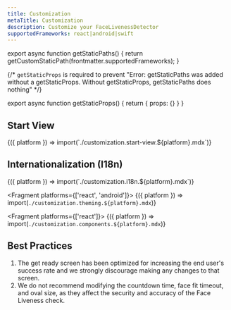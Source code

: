 ```yaml
---
title: Customization
metaTitle: Customization
description: Customize your FaceLivenessDetector
supportedFrameworks: react|android|swift
---
```



export async function getStaticPaths() {
  return getCustomStaticPath(frontmatter.supportedFrameworks);
}

{/*  `getStaticProps` is required to prevent "Error: getStaticPaths was added without a getStaticProps. Without getStaticProps, getStaticPaths does nothing" */}

export async function getStaticProps() {
  return { props: {} }
}

## Start View

<Fragment>
  {({ platform }) => import(`./customization.start-view.${platform}.mdx`)}
</Fragment>

## Internationalization (I18n)

<Fragment>
  {({ platform }) => import(`./customization.i18n.${platform}.mdx`)}
</Fragment>

<Fragment platforms={['react', 'android']}>
  {({ platform }) => import(`./customization.theming.${platform}.mdx`)}
</Fragment>

<Fragment platforms={['react']}>
  {({ platform }) => import(`./customization.components.${platform}.mdx`)}
</Fragment>

## Best Practices

1. The get ready screen has been optimized for increasing the end user's success rate and we strongly discourage making any changes to that screen.
1. We do not recommend modifying the countdown time, face fit timeout, and oval size, as they affect the security and accuracy of the Face Liveness check.
